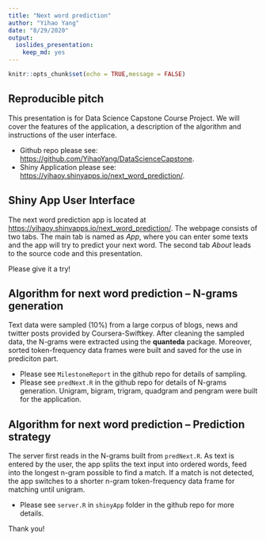 ```yaml
---
title: "Next word prediction"
author: "Yihao Yang"
date: "8/29/2020"
output: 
  ioslides_presentation: 
    keep_md: yes
---
```


```r
knitr::opts_chunk$set(echo = TRUE,message = FALSE)
```

## Reproducible pitch

This presentation is for Data Science Capstone Course Project. We will cover the features of the application, a description of the algorithm and instructions of the user interface.

- Github repo please see: <https://github.com/YihaoYang/DataScienceCapstone>.
- Shiny Application please see: <https://yihaoy.shinyapps.io/next_word_prediction/>.

## Shiny App User Interface
The next word prediction app is located at <https://yihaoy.shinyapps.io/next_word_prediction/>. The webpage consists of two tabs. The main tab is named as *App*, where you can enter some texts and the app will try to predict your next word. The second tab *About* leads to the source code and this presentation.

Please give it a try!

## Algorithm for next word prediction -- N-grams generation
Text data were sampled (10%) from a large corpus of blogs, news and twitter posts provided by Coursera-Swiftkey. After cleaning the sampled data, the N-grams were extracted using the **quanteda** package. Moreover, sorted token-frequency data frames were built and saved for the use in prediciton part.

- Please see `MilestoneReport` in the github repo for details of sampling.
- Please see `predNext.R` in the github repo for details of N-grams generation. Unigram, bigram, trigram, quadgram and pengram were built for the application.

## Algorithm for next word prediction -- Prediction strategy
The server first reads in the N-grams built from `predNext.R`. As text is entered by the user, the app splits the text input into ordered words, feed into the longest n-gram possible to find a match. If a match is not detected, the app switches to a shorter n-gram token-frequency data frame for matching until unigram.

- Please see `server.R` in `shinyApp` folder in the github repo for more details.

Thank you!

